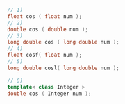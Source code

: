 ```cpp
// 1)
float cos ( float num );
// 2)
double cos ( double num );
// 3)
long double cos ( long double num );
// 4)
float cosf( float num );
// 5)
long double cosl( long double num );
```
```cpp title="Additional Overloads"
// 6)
template< class Integer >
double cos ( Integer num );
```